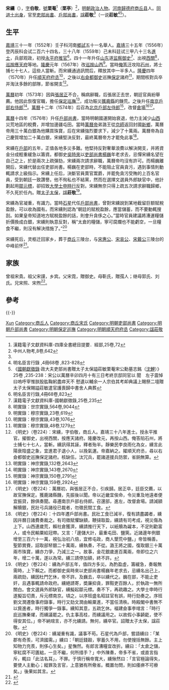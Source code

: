 {{明清人物信息框
| 姓名 = 宋纁
| 原名 =
| 圖片名稱=  
| 圖片大小 =  
| 圖片說明 =  
| 最高職務 = 吏部尚書贈太子太保
| 屆數 = 
| 國家 = 大明
| 前任 = 
| 繼任 = 
| 爵位 =
| 籍貫 = [[河南承宣布政使司|河南承宣布政使司]][[商丘|商丘]]
| 族裔 = 漢族
| 旗籍 = 
| 字號 = 字伯敬、號栗菴
| 諡號 = 莊敬<ref name="s" />
| 出生日期 = 嘉靖元年（1522年）正月初五日
| 出生地點 =[[河南承宣布政使司|河南承宣布政使司]][[商丘|商丘]]
| 逝世日期 = 萬曆十九年（1591年）
| 逝世地點 = 
| 墓葬 = 商丘市梁园区王楼乡三陵台中峰前怀<ref>{{cite news|title=戴氏寻根地 商丘三陵台|url=http://newpaper.dahe.cn/hnsb/html/2014-04/15/content_1059088.htm?div=-1|accessdate=2015-02-09|newspaper=大河网|archive-date=2015-02-09|archive-url=https://web.archive.org/web/20150209113628/http://newpaper.dahe.cn/hnsb/html/2014-04/15/content_1059088.htm?div=-1|dead-url=no}}</ref>
| 配偶 = 娶朱氏
| 親屬 =  宋貴(曾祖)、宋謹(祖)、宋霓(父)<br>（子）宋治、宋沇
| 出身 = 
*嘉靖三十一年壬子科舉人
*嘉靖三十八年己未科殿試賜同進士出身
| 經歷 = 
| 著作 =
*《四禮初稾》、《四禮初稿》<ref>《四庫全書總目提要·卷025》</ref>
*《裁定鹽法事宜疏》
*《古今藥石》
}}
'''宋纁'''（{{bd|1522年||1591年}}），[[表字|字]]'''伯敬'''，[[號|號]]'''栗菴'''<ref>漢籍電子文獻資料庫-四庫全書總目提要．經部,25卷,72</ref>（'''栗亭'''）<ref>中州人物考,8卷,642</ref>，[[明朝|明朝]][[政治人物|政治人物]]。[[河南|河南]][[歸德府|歸德府]][[商丘县|商丘县]]人。[[同进士出身|同进士出身]]，官至[[明朝吏部尚書|吏部尚書]]、[[明朝戶部尚書|戶部尚書]]，[[諡|諡]]'''莊敬'''<ref name="s" />（一说'''莊敏'''<ref>明名臣言行錄 ,4冊68卷 ,823-828</ref><ref>《[[國朝獻徵錄|國朝獻徵錄]]·政大夫吏部尚書贈太子太保謚莊敏栗菴宋公勳墓志銘（[[沈鯉|沈鯉]]）》25卷 ,235-238：宋公以萬曆辛卯四月十有三日考終京邸同官以 聞　左子震悼曰嗚呼宰惟朕股肱鞠躬盡瘁天不 憖遺以輔余一人宗伯其考卹典議上賜祭二壇贈 太子太保賜謚莊敏遣官護喪歸中書舍人典葬</ref>）。

== 生平==
[[嘉靖|嘉靖]]三十一年（1552年）壬子科河南[[鄉試|鄉試]]五十一名舉人。[[嘉靖|嘉靖]]三十五年（1556年）登丙辰科会试二百六十四名，三十八年（1559年）己未科廷试三甲八十三名[[進士|進士]]，兵部观政，初授[[永平府|永平府]][[推官|推官]]<ref>明名臣言行錄,4冊68卷,823</ref>。四十一年升任[[山东|山东]]道[[监察御史|监察御史]]<ref>漢籍電子文獻資料庫-國朝獻徵錄,25卷,235</ref>、出視[[西關|西關]]<ref>明實錄：世宗實錄,564卷,9044</ref>，[[巡按|巡按]][[應天府|應天府]]等地。[[隆庆_(明朝)|隆慶]]元年（1567年）改[[巡按|巡按]][[山西|山西]]<ref>明實錄：穆宗實錄,23卷,619</ref>。當時[[俺答汗|俺答汗]]攻陷[[石州|石州]]，將士捕七十七人，這些人當斬。而宋纁通過訊問后，釋放其中一半多人。[[隆庆_(明朝)|隆慶]]四年（1570年）升任[[順天府|順天府]][[府丞|府丞]]<ref>明實錄：穆宗實錄,43卷,1076</ref>，之後以[[右僉都御史|右僉都御史]]巡撫[[保定|保定]]諸府<ref>明實錄：穆宗實錄,48卷,1279</ref>，期間核對兵卒并淘汰多餘的部隊，節省開支<ref>《明史》（卷224）：宋纁，字伯敬，商丘人。嘉靖三十八年進士。授永平推官。擢御史，出視西關，按應天諸府。隆慶改元，再按山西。俺答陷石州，將士捕七十七人，當斬。纁訊得其誣，釋者殆半。靜樂民李良雨化為女，纁言此陽衰陰盛之象，宜進君子退小人，以挽氣運。帝嘉納之。擢順天府丞，尋以右僉都御史巡撫保定諸府。核缺伍，汰冗兵，罷諸道援兵防禦，省餉無算。</ref>。

[[萬曆|萬曆]]初年（1573年）因與[[張居正|張居正]]不合，稱病辭職，后張居正去世，朝廷官員紛舉薦。他因此恢復官職，擔任[[保定巡撫|保定巡撫]]<ref>明實錄：神宗實錄,132卷,2643</ref>，成功賑災[[獲鹿縣|獲鹿縣]]的饑荒。之後升任[[南京|南京]][[戶部右侍郎|戶部右侍郎]]<ref>明實錄：神宗實錄,143卷,2670</ref>。[[萬曆|萬曆]]十二年（1574年）后召為[[北京|北京]][[戶部左侍郎|戶部左侍郎]]<ref>明實錄：神宗實錄,150卷,2791</ref>，改督[[倉場侍郎|倉場]]<ref>明實錄：神宗實錄,159卷,2924</ref><ref>《明史》（卷224）：萬曆初，與張居正不合，引疾歸。居正卒，廷臣交薦，以故官撫保定。獲鹿諸縣饑，先振後以聞。帝以近畿宜俟命，令災重及地遠者便宜振貸，餘俱奏聞。尋遷南京戶部右侍郎。召還部，進左，改督倉場。請減額解贖銀，民壯弓兵諸役已裁者，勿徵民間工食。</ref>。

[[萬曆|萬曆]]十四年（1576年）升任[[戶部尚書|戶部尚書]]，當時明朝國運開始衰退，他力主減少[[山西|山西]]災荒地區的稅費，并增加邊疆屯田。當時[[萬曆帝|萬曆帝]]弟潞王從[[京師|京師]]返回封國[[新鄉|新鄉]]，萬曆帝用三十萬白銀為他購買珠寶，后在宋纁強烈要求下，減少了十萬兩。萬曆帝為自己慶賀增加二十萬白銀，宋纁堅決反對，最終萬曆帝方才罷免此事<ref>《明史》（卷224）：十四年遷戶部尚書。民壯工食已減半，復有請盡蠲者，纁因幷曆日諸費奏裁之。有司徵賦懼缺額，鞭撻取盈，纁請有司考成，視災傷為上下。山西連歲荒，賴社倉獲濟，纁請推行天下，以紙贖為糴本，不足則勸富人，或令民輸粟給冠帶。又言：「邊儲大計，最重屯田、鹽筴。近諸邊年例銀增至三百六十一萬，視弘治初八倍，宜修屯政，商人墾荒中鹽。」帝皆稱善。聖節賞賚，詔取部帑銀二十萬兩，纁執奏，不從。潞王將之國，復取銀三十萬兩市珠寶，纁亦力爭，乃減三之一。故事，金花銀歲進百萬兩，帝即位之六年，增二十萬，遂以為常。纁三請停加額，終不許。</ref>。

宋纁在[[戶部|戶部]]的五年，正值各地多災多難。他堅持反對奢華浪費以解決開支，并將資金分成輕重緩急以籌資。都御史[[吳時來|吳時來]]以[[吏部尚書|吏部尚書]][[楊巍|楊巍]]年老求去，忌憚宋纁名望在自己之上，於是兩次上疏彈劾，宋纁兩次請求辭職，萬曆帝均沒有許可。而楊巍離開后，宋纁代替出任吏部尚書。楊巍在吏部時，不能阻止官員貪污，遇到事情則動輒請求上級指示。宋纁上任后，決斷官員賣官鬻爵，并罷免貪污受賄的上百名官員，受到朝廷一致讚譽。他不徇私也不結黨，然而在選擇文選員外郎缺官中，他計劃起用[[鄒元標|鄒元標]]，卻招致[[大學士|大學士]][[申時行|申時行]]反對。宋纁無奈只得上疏五次請求辭職歸鄉，不久死於任內。贈[[太子太保|太子太保]]，[[諡|諡]]'''莊敬'''<ref name="s">《明史》（卷224）：纁為戶部五年，值四方多災。為酌盈虛，籌緩急，奏報無需時，上下賴之。而都御史吳時來以吏部尚書楊巍年老求去，忌纁名出己上，兩疏劾，纁因杜門乞休，帝不許。及巍去，卒以纁代之。巍在部，不能止吏奸，且遇事輒請命政府。纁絕請寄，奬廉抑貪，罪黠吏百餘人，於執政一無所關白。會文選員外郎缺官，纁擬起鄒元標。奏不下，再疏趣之。大學士申時行遂擬旨切責，斥元標南京。頃之，以序班盛名昭註官有誤，時行劾奏之。序班劉文潤遷詹事府錄事，時行又劾文潤由輸粟進，不當任清秩。時殿閣中書無不以貲進者，時行獨爭一錄事。纁知其意，五疏乞休。福建僉事李琯言：「時行庇巡撫秦燿，而纁議罷之。仇主事高桂，而纁議用之。以故假小事齮齕，使不得安其位。」帝不納琯言，亦不允纁請。無何，纁卒官。詔贈太子太保，諡莊敬。</ref>。

宋纁為官凝重，有識力。當時[[石星|石星]]代任[[戶部尚書|戶部尚書]]，曾對宋纁說到某地截留巨额賦稅盈餘，可以收為國有。而宋纁則認為“朝廷的賦稅盈餘，應當儲蓄，而不要動輒搜刮。如果皇帝知道地方賦稅盈餘的話，則會升貪侈之心。”當時官員建議將漕運糧儲折價換成白銀，宋纁則執意反對，稱“太倉的糧儲，寧可腐爛也不能虧空，一旦糧食不繼，則沒有解決措施了。”<ref>《明史》（卷224）：纁凝重有識，議事不苟。石星代為戶部，嘗語纁曰：「某郡有奇羨，可濟國需。」纁曰：「朝廷錢穀，寧蓄久不用，勿使搜括無餘。主上知物力充羨，則侈心生矣。」星憮然。有郎言漕糧宜改折。纁曰：「太倉之儲，寧紅腐不可匱絀，一旦不繼，何所措手？」中外陳奏，帝多不省，或直言指斥，輒曰「此沽名耳」，不罪。于慎行稱帝寬大，纁愀然曰：「言官極論得失，要使人主動心；縱罪及言官，上意猶有所儆省。概置勿問，則如痿痹不可療矣。」後果如其言。</ref>

宋纁死后，灵柩迁回家乡，葬于[[商丘|商丘]]三陵台，与[[宋惠公|宋惠公]]、[[宋哀公|宋哀公]]、[[宋戴公|宋戴公]]三陵台的中峰前怀<ref>{{cite news|title=古城500年文化探微之四 宋纁：肩比包拯的大明廉吏|url=http://www.sqrb.com.cn/bzlm/2011-04/28/content_1311744.htm|accessdate=2015-02-09|newspaper=商丘网|archive-url=https://web.archive.org/web/20150209110450/http://www.sqrb.com.cn/bzlm/2011-04/28/content_1311744.htm|archive-date=2015-02-09|dead-url=yes}}</ref>。

==家族== 
曾祖宋貴。祖父宋謹，乡宾。父宋霓，贈御史。母靳氏，贈孺人；继母郭氏、刘氏。兄宋照、宋煦<ref>{{Cite book|title=天一阁藏明代科举录选刊 登科录 点校本|last=龚延明主编|first=|publisher=宁波出版社|year=2016|isbn=978-7-5526-2320-8|location=宁波|pages=|quote=《天一閣藏明代科舉錄選刊.登科錄》之《嘉靖三十五年丙辰科進士登科録》}}</ref>。

==參考==
{{reflist|2}}
{{-}}
{{start box}}
{{s-off}}
{{succession box|[[畢鏘|畢鏘]]|[[石星|石星]]|[[明朝戶部尚書|明朝戶部尚書]]|万历十四年丙戌 - 万历十八年庚寅<br />1586年－1590年}}
{{succession box|[[楊巍|楊巍]]|[[陸光祖|陸光祖]]|[[明朝吏部尚書|明朝吏部尚書]]|万历十八年庚寅 - 万历十九年辛卯<br />1590年－1591年}}
{{end box}}

{{嘉靖三十八年己未科殿試金榜}}

{{Authority control}}
{{DEFAULTSORT:Song宋}}
[[Category:宋姓|Xun]]
[[Category:商丘人|Category:商丘人]]
[[Category:商丘宋氏|Category:商丘宋氏]]
[[Category:明朝吏部尚書|Category:明朝吏部尚書]]
[[Category:明朝戶部尚書|Category:明朝戶部尚書]]
[[Category:明朝保定巡撫|Category:明朝保定巡撫]]
[[Category:明朝順天府府丞|Category:明朝順天府府丞]]
[[Category:諡莊敬|Category:諡莊敬]]